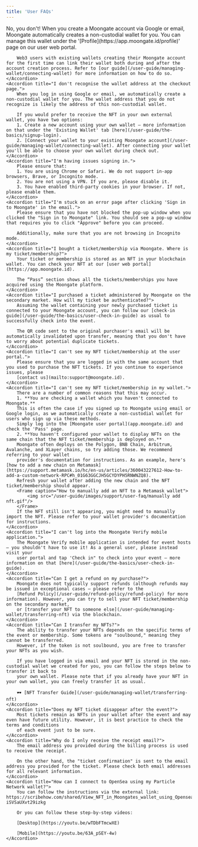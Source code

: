 ```yaml
---
title: 'User FAQs'
---
```

<AccordionGroup>
    <Accordion title="Do I need an existing blockchain wallet to make a purchase on Moongate?">
        No, you don't! When you create a Moongate account via Google or email, Moongate automatically creates a non-custodial wallet for you. You can 
        manage this wallet under the '[Profile](https://app.moongate.id/profile)' page on our user web portal.
        
        Web3 users with existing wallets creating their Moongate account for the first time can link their wallet both during and after the account creation process. Refer to [our guide](/user-guide/managing-wallet/connecting-wallet) for more information on how to do so.
    </Accordion>
    <Accordion title="I don't recognise the wallet address at the checkout page.">
        When you log in using Google or email, we automatically create a non-custodial wallet for you. The wallet address that you do not recognize is likely the address of this non-custodial wallet.
        
        If you would prefer to receive the NFT in your own external wallet, you have two options:
        1. Create a new account using your own wallet – more information on that under the 'Existing Wallet' tab [here](/user-guide/the-basics/signup-login).
        2. [Connect your wallet to your existing Moongate account](/user-guide/managing-wallet/connecting-wallet). After connecting your wallet you'll be able to choose your own wallet during check out.
    </Accordion>    
    <Accordion title="I'm having issues signing in.">
        Please ensure that:
        1. You are using Chrome or Safari. We do not support in-app browsers, Brave, or Incognito mode.
        2. You are not using a VPN. If you are, please disable it.
        3. You have enabled third-party cookies in your browser. If not, please enable them.
    </Accordion>
    <Accordion title="I'm stuck on an error page after clicking 'Sign in to Moongate' in the email.">
        Please ensure that you have not blocked the pop-up window when you clicked the "Sign in to Moongate" link. You should see a pop-up window that requires you to click "Approve" before you can proceed.

        Additionally, make sure that you are not browsing in Incognito mode.
    </Accordion>
    <Accordion title="I bought a ticket/membership via Moongate. Where is my ticket/membership?">
        Your ticket or membership is stored as an NFT in your blockchain wallet. You can check your NFT at our [user web portal](https://app.moongate.id).

        The “Pass” section shows all the tickets/memberships you have acquired using the Moongate platform.        
    </Accordion>
    <Accordion title="I purchased a ticket administered by Moongate on the secondary market. How will my ticket be authenticated?">
        Assuming the wallet containing your newly purchased ticket is connected to your Moongate account, you can follow our [check-in guide](/user-guide/the-basics/user-check-in-guide) as usual to successfully check into the event.

        The QR code sent to the original purchaser's email will be automatically invalidated upon transfer, meaning that you don't have to worry about potential duplicate tickets.
    </Accordion>
    <Accordion title="I can't see my NFT ticket/membership at the user portal.">
        Please ensure that you are logged in with the same account that you used to purchase the NFT tickets. If you continue to experience issues, please 
        [contact us](mailto:support@moongate.id).
    </Accordion>
    <Accordion title="I can't see my NFT ticket/membership in my wallet.">
        There are a number of common reasons that this may occur.
        1. **You are checking a wallet which you haven't connected to Moongate.**
        This is often the case if you signed up to Moongate using email or Google login, as we automatically create a non-custodial wallet for users who sign up via these methods. 
        Simply log into the [Moongate user portal](app.moongate.id) and check the 'Pass' page.
        2. **You haven't configured your wallet to display NFTs on the same chain that the NFT ticket/membership is deployed on.**
        Moongate often deploys on the Polygon, BNB Chain, Arbitrum, Avalanche, and XLayer chains, so try adding those. We recommend referring to your wallet
        provider's documentation for instructions. As an example, here's [how to add a new chain on Metamask](https://support.metamask.io/hc/en-us/articles/360043227612-How-to-add-a-custom-network-RPC#h_01G63GGCJH5GCYDYPH5RNWNZQ8).
        Refresh your wallet after adding the new chain and the NFT ticket/membership should appear.
        <Frame caption="How to manually add an NFT to a Metamask wallet">
            <img src="/user-guide/images/support/user-faq/manually add nft.gif"/>
        </Frame>
        If the NFT still isn't appearing, you might need to manually import the NFT. Please refer to your wallet provider's documentation for instructions.
    </Accordion>
    <Accordion title="I can't log into the Moongate Verify mobile application.">
        The Moongate Verify mobile application is intended for event hosts – you shouldn't have to use it! As a general user, please instead visit your 
        user portal and tap 'Check in" to check into your event – more information on that [here](/user-guide/the-basics/user-check-in-guide).
    </Accordion>
    <Accordion title="Can I get a refund on my purchase?">
        Moongate does not typically support refunds (although refunds may be issued in exceptional cases – please refer to the 
        [Refund Policy](/user-guide/refund-policy/refund-policy) for more information). However, you can try to sell your NFT ticket/membership on the secondary market, 
        or [transfer your NFT to someone else](/user-guide/managing-wallet/transferring-nft) via the blockchain.
    </Accordion>
    <Accordion title="Can I transfer my NFTs?">
        The ability to transfer your NFTs depends on the specific terms of the event or membership. Some tokens are "soulbound," meaning they cannot be transferred. 
        However, if the token is not soulbound, you are free to transfer your NFTs as you wish.

        If you have logged in via email and your NFT is stored in the non-custodial wallet we created for you, you can follow the steps below to transfer it back to 
        your own wallet. Please note that if you already have your NFT in your own wallet, you can freely transfer it as usual.

        🕶 [NFT Transfer Guide](/user-guide/managing-wallet/transferring-nft)
    </Accordion>
    <Accordion title="Does my NFT ticket disappear after the event?">
        Most tickets remain as NFTs in your wallet after the event and may even have future utility. However, it is best practice to check the terms and conditions 
        of each event just to be sure.
    </Accordion>
    <Accordion title="Why do I only receive the receipt email?">
        The email address you provided during the billing process is used to receive the receipt.
        
        On the other hand, the "ticket confirmation" is sent to the email address you provided for the ticket. Please check both email addresses for all relevant information.
    </Accordion>
    <Accordion title="How can I connect to OpenSea using my Particle Network wallet?">
        You can follow the instructions via the external link: https://scribehow.com/shared/View_NFT_in_Moongates_wallet_using_Opensea__H2OFnk-iSVSaUXvt29izkg

        Or you can follow these step-by-step videos:

        [Desktop](https://youtu.be/wTDbFTmcwXE)

        [Mobile](https://youtu.be/63A_pSEY-4w)
    </Accordion>
</AccordionGroup>